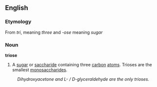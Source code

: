 ==English==
===Etymology===
From ''tri'', meaning ''three'' and ''-ose'' meaning ''sugar'' 
===Noun===
{{wikipedia}}
'''triose'''
#{{chemistry}} A [[sugar]] or [[saccharide]] containing three [[carbon]] [[atom]]s. Trioses are the smallest [[monosaccharide]]s.
:''Dihydroxyacetone and L- / D-glyceraldehyde are the only trioses.''
